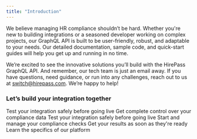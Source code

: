 ```yaml
---
title: "Introduction"
---
```


We believe managing HR compliance shouldn’t be hard.
Whether you're new to building integrations or a seasoned developer working on complex projects, our GraphQL API is built to be user-friendly, robust, and adaptable to your needs. Our detailed documentation, sample code, and quick-start guides will help you get up and running in no time.

We’re excited to see the innovative solutions you’ll build with the HirePass GraphQL API. And remember, our tech team is just an email away. If you have questions, need guidance, or run into any challenges, reach out to us at [switch@hirepass.com](mailto:switch@hirepass.com). We’re happy to help\!

### Let’s build your integration together

<CardGroup cols={3}>
  <Card title="Environments" horizontal="false" href="/environments/stage" img="/images/icon-environments.png">
    Test your integration safely before going live
  </Card>
  <Card title="GraphQL API" horizontal="false" href="/environments/stage" img="/images/icon-graphql.png">
    Get complete control over your compliance data
  </Card>
  <Card title="Authentication" horizontal="false" href="/graphql/api-authentication-key" img="/images/icon-auth.png">
    Test your integration safely before going live
  </Card>
  <Card title="Requests" horizontal="false" href="/requests" img="/images/icon-requests.png">
    Start and manage your compliance checks
  </Card>
  <Card title="Results" horizontal="false" href="/results/managing-results" img="/images/icon-results.png">
    Get your results as soon as they're ready
  </Card>
  <Card title="Support" horizontal="false" href="mailto:trust@hirepass.com" img="/images/icon-support.png">
    Learn the specifics of our platform
  </Card>
</CardGroup>